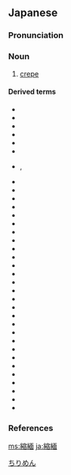 ==Japanese==
{{wikipedia|lang=ja}}
{{ja-kanjitab|sort=ちりめん|yomi=irr}}

===Pronunciation===
{{ja-pron|yomi=irr|ちりめん|acc=0|acc_ref=DJR,NHK}}

===Noun===
{{ja-noun|ちりめん}}

# [[crepe]]

====Derived terms====
{{der-top}}
* {{ja-r|鶉縮緬|うずら ちりめん}}
* {{ja-r|御召縮緬|おめし ちりめん}}
* {{ja-r|風織り縮緬|かざおり ちりめん}}
* {{ja-r|壁縮緬|かべ ちりめん}}
* {{ja-r|金紗縮緬|きんしゃ ちりめん}}
* {{ja-r|古代縮緬|こだい ちりめん}}
* {{ja-r|小浜縮緬|こはま ちりめん}}, {{ja-r|古浜縮緬|こはま ちりめん}}
* {{ja-r|紗綾縮緬|さや ちりめん}}
* {{ja-r|支那縮緬|しな ちりめん}}
* {{ja-r|縞縮緬|しま ちりめん}}
* {{ja-r|白縮緬|しろ ちりめん}}
* {{ja-r|全紡縮緬|ぜんぼう ちりめん}}
* {{ja-r|だっそ縮緬|だっそ ちりめん}}
* {{ja-r|経緯縮緬|たてよこ ちりめん|[[georgette]]}}
* {{ja-r|丹後縮緬|たんご ちりめん}}
* {{ja-r|段縮緬|だんちりめん}}
* {{ja-r|縮緬|ちりめん}}
* {{ja-r|縮緬絵|ちりめんえ}}
* {{ja-r|縮緬楓|ちりめんかえで}}
* {{ja-r|縮緬紙|ちりめんがみ}}
* {{ja-r|縮緬ゴロ|ちりめんゴロ}}
* {{ja-r|縮緬雑魚|ちりめんざこ}}
* {{ja-r|縮緬雑魚|ちりめんじゃこ}}
* {{ja-r|縮緬皺|ちりめんじわ}}
* {{ja-r|縮緬菜|ちりめんな}}
* {{ja-r|唐縮緬|とうちりめん|[[muslin]]}}
* {{ja-r|長浜縮緬|ながはま ちりめん}}
* {{ja-r|浜縮緬|はま ちりめん}}
* {{ja-r|緋縮緬|ひぢりめん}}
* {{ja-r|一越縮緬|ひとこし ちりめん}}
* {{ja-r|綿御召縮緬|めん おめし ちりめん}}
* {{ja-r|綿縮緬|めんちりめん}}
* {{ja-r|紋縮緬|もんちりめん}}
* {{ja-r|友禅縮緬|ゆうぜん ちりめん}}
* {{ja-r|絽縮緬|ろちりめん}}
{{der-bottom}}

===References===
<references/>

[[Category:ja:Fabrics|ちりめん]]

[[ms:縮緬]]
[[ja:縮緬]]